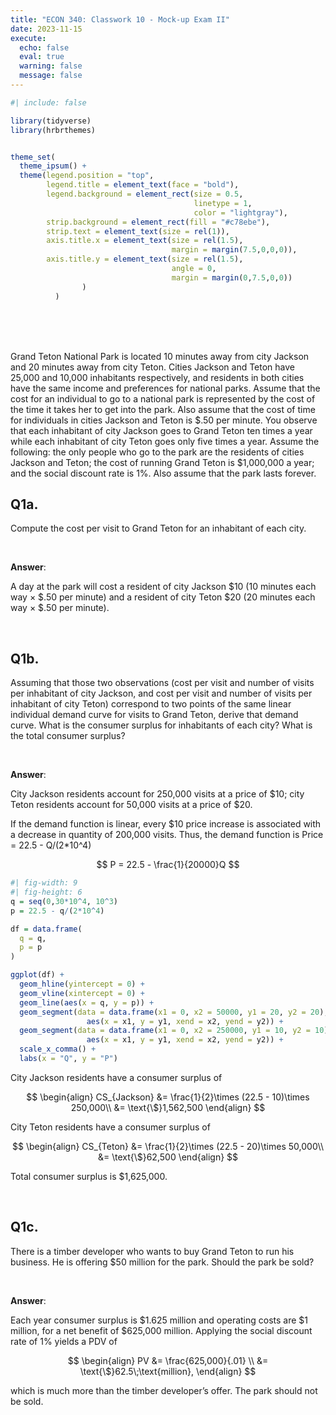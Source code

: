 ```yaml
---
title: "ECON 340: Classwork 10 - Mock-up Exam II"
date: 2023-11-15
execute: 
  echo: false
  eval: true
  warning: false
  message: false
---
```


```r
#| include: false

library(tidyverse)
library(hrbrthemes)


theme_set(
  theme_ipsum() +
  theme(legend.position = "top",
        legend.title = element_text(face = "bold"),
        legend.background = element_rect(size = 0.5, 
                                         linetype = 1, 
                                         color = "lightgray"),
        strip.background = element_rect(fill = "#c78ebe"),
        strip.text = element_text(size = rel(1)),
        axis.title.x = element_text(size = rel(1.5),
                                    margin = margin(7.5,0,0,0)),
        axis.title.y = element_text(size = rel(1.5),
                                    angle = 0,
                                    margin = margin(0,7.5,0,0))
                )
          )

```


<br><br><br>


Grand Teton National Park is located 10 minutes away from city Jackson and 20 minutes away from city Teton. Cities Jackson and Teton have 25,000 and 10,000 inhabitants respectively, and residents in both cities have the same income and preferences for national parks. Assume that the cost for an individual to go to a national park is represented by the cost of the time it takes her to get into the park. Also assume that the cost of time for individuals in cities Jackson and Teton is $.50 per minute. You observe that each inhabitant of city Jackson goes to Grand Teton ten times a year while each inhabitant of city Teton goes only five times a year. Assume the following: the only people who go to the park are the residents of cities Jackson and Teton; the cost of running Grand Teton is $1,000,000 a year; and the social discount rate is 1%. Also assume that the park lasts forever.


## Q1a.
Compute the cost per visit to Grand Teton for an inhabitant of each city.

<br>

**Answer**:

A day at the park will cost a resident of city Jackson $10 (10 minutes each way × $.50 per minute) and a resident of city Teton $20 (20 minutes each way × $.50 per minute).

<br>

## Q1b.
Assuming that those two observations (cost per visit and number of visits per inhabitant of city Jackson, and cost per visit and number of visits per inhabitant of city Teton) correspond to two points of the same linear individual demand curve for visits to Grand Teton, derive that demand curve. What is the consumer surplus for inhabitants of each city? What is the total consumer surplus?

<br>

**Answer**:


City Jackson residents account for 250,000 visits at a price of $10; city Teton residents account for 50,000 visits at a price of $20. 

If the demand function is linear, every $10 price increase is associated with a decrease in quantity of 200,000 visits. Thus, the demand function is Price = 22.5 - Q/(2*10^4)

$$
P = 22.5 - \frac{1}{20000}Q
$$

```r
#| fig-width: 9
#| fig-height: 6
q = seq(0,30*10^4, 10^3)
p = 22.5 - q/(2*10^4)

df = data.frame(
  q = q,
  p = p
)

ggplot(df) +
  geom_hline(yintercept = 0) +
  geom_vline(xintercept = 0) +
  geom_line(aes(x = q, y = p)) +
  geom_segment(data = data.frame(x1 = 0, x2 = 50000, y1 = 20, y2 = 20),
                 aes(x = x1, y = y1, xend = x2, yend = y2)) +
  geom_segment(data = data.frame(x1 = 0, x2 = 250000, y1 = 10, y2 = 10),
                 aes(x = x1, y = y1, xend = x2, yend = y2)) +
  scale_x_comma() +
  labs(x = "Q", y = "P")

```



City Jackson residents have a consumer surplus of 

$$
\begin{align}
CS_{Jackson} &= \frac{1}{2}\times (22.5 - 10)\times 250,000\\
&= \text{\$}1,562,500
\end{align}
$$


City Teton residents have a consumer surplus of 

$$
\begin{align}
CS_{Teton} &= \frac{1}{2}\times (22.5 - 20)\times 50,000\\
&= \text{\$}62,500
\end{align}
$$


Total consumer surplus is $1,625,000.

<br>

## Q1c.
There is a timber developer who wants to buy Grand Teton to run his business. He is offering $50 million for the park. Should the park be sold?

<br>

**Answer**:

Each year consumer surplus is $1.625 million and operating costs are $1 million, for a net benefit of $625,000 million. Applying the social discount rate of 1% yields a PDV of 

$$
\begin{align}
PV &= \frac{625,000}{.01} \\
&= \text{\$}62.5\;\text{million},
\end{align}
$$

which is much more than the timber developer’s offer. The park should not be sold.

<br>


